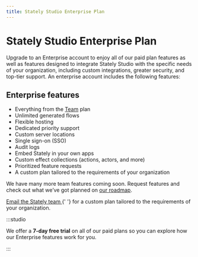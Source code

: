 ```yaml
---
title: Stately Studio Enterprise Plan
---
```


# Stately Studio Enterprise Plan

Upgrade to an Enterprise account to enjoy all of our paid plan features as well as features designed to integrate Stately Studio with the specific needs of your organization, including custom integrations, greater security, and top-tier support. An enterprise account includes the following features:

## Enterprise features

- Everything from the [Team](studio-team-plan.mdx) plan
- Unlimited generated flows
- Flexible hosting
- Dedicated priority support
- Custom server locations
- Single sign-on (SSO)
- Audit logs
- Embed Stately in your own apps
- Custom effect collections (actions, actors, and more)
- Prioritized feature requests
- A custom plan tailored to the requirements of your organization

We have many more team features coming soon. Request features and check out what we’ve got planned on [our roadmap](https://feedback.stately.ai).

<p>
  <a href="mailto:sales@stately.com?subject=I'm interested in the Stately Studio Enterprise plan">
    Email the Stately team
  </a>{' '}
  for a custom plan tailored to the requirements of your organization.
</p>

:::studio

We offer a **7-day free trial** on all of our paid plans so you can explore how our Enterprise features work for you.

:::
